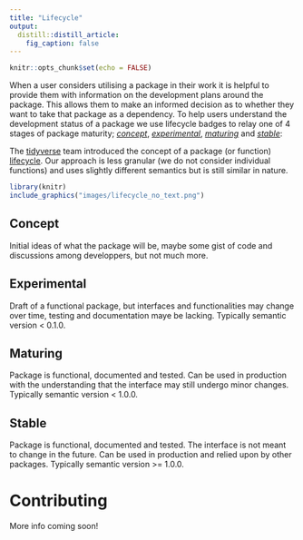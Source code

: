 ```yaml
---
title: "Lifecycle"
output:
  distill::distill_article:
    fig_caption: false
---
```


```r
knitr::opts_chunk$set(echo = FALSE)
```

When a user considers utilising a package in their work it is helpful to provide
them with information on the development plans around the package. This allows
them to make an informed decision as to whether they want to take that package
as a dependency. To help users understand the development status of a package
we use lifecycle badges to relay one of 4 stages of package maturity;
[*concept*][Concept], [*experimental*][Experimental], [*maturing*][Maturing] and
[*stable*][Stable]:

<aside>
The [tidyverse](https://www.tidyverse.org) team introduced the concept of a
package (or function)
[lifecycle](https://lifecycle.r-lib.org/articles/stages.html). Our approach is
less granular (we do not consider individual functions) and uses slightly
different semantics but is still similar in nature.
</aside>

```r
library(knitr)
include_graphics("images/lifecycle_no_text.png")
```

## Concept
Initial ideas of what the package will be, maybe some gist of code and
discussions among developpers, but not much more.



## Experimental
Draft of a functional package, but interfaces and functionalities may change
over time, testing and documentation maye be lacking. Typically semantic
version < 0.1.0.

## Maturing
Package is functional, documented and tested. Can be used in production with the
understanding that the interface may still undergo minor changes. Typically
semantic version < 1.0.0.

## Stable
Package is functional, documented and tested. The interface is not meant to
change in the future. Can be used in production and relied upon by other
packages. Typically semantic version >= 1.0.0.


# Contributing
More info coming soon!

